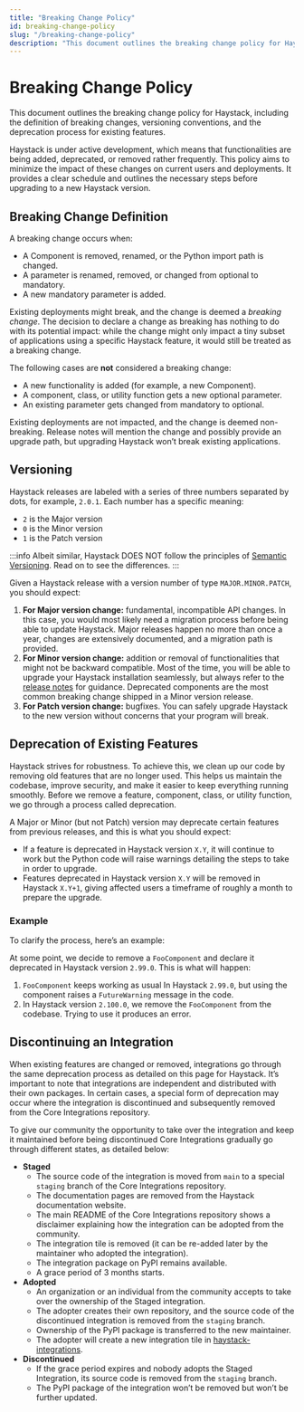 ```yaml
---
title: "Breaking Change Policy"
id: breaking-change-policy
slug: "/breaking-change-policy"
description: "This document outlines the breaking change policy for Haystack, including the definition of breaking changes, versioning conventions, and the deprecation process for existing features."
---
```


# Breaking Change Policy

This document outlines the breaking change policy for Haystack, including the definition of breaking changes, versioning conventions, and the deprecation process for existing features.

Haystack is under active development, which means that functionalities are being added, deprecated, or removed rather frequently. This policy aims to minimize the impact of these changes on current users and deployments. It provides a clear schedule and outlines the necessary steps before upgrading to a new Haystack version.

## Breaking Change Definition

A breaking change occurs when: 

- A Component is removed, renamed, or the Python import path is changed.
- A parameter is renamed, removed, or changed from optional to mandatory.
- A new mandatory parameter is added.

Existing deployments might break, and the change is deemed a _breaking change_. The decision to declare a change as breaking has nothing to do with its potential impact: while the change might only impact a tiny subset of applications using a specific Haystack feature, it would still be treated as a breaking change.

The following cases are **not** considered a breaking change:

- A new functionality is added (for example, a new Component).
- A component, class, or utility function gets a new optional parameter.
- An existing parameter gets changed from mandatory to optional.

Existing deployments are not impacted, and the change is deemed non-breaking. Release notes will mention the change and possibly provide an upgrade path, but upgrading Haystack won’t break existing applications.

## Versioning

Haystack releases are labeled with a series of three numbers separated by dots, for example, `2.0.1`. Each number has a specific meaning: 

- `2` is the Major version
- `0` is the Minor version
- `1` is the Patch version

:::info
Albeit similar, Haystack DOES NOT follow the principles of [Semantic Versioning](https://semver.org). Read on to see the differences.
:::

Given a Haystack release with a version number of type `MAJOR.MINOR.PATCH`, you should expect:

1. **For Major version change:** fundamental, incompatible API changes. In this case, you would most likely need a migration process before being able to update Haystack. Major releases happen no more than once a year, changes are extensively documented, and a migration path is provided.
2. **For Minor version change:** addition or removal of functionalities that might not be backward compatible. Most of the time, you will be able to upgrade your Haystack installation seamlessly, but always refer to the [release notes](https://github.com/deepset-ai/haystack/releases) for guidance. Deprecated components are the most common breaking change shipped in a Minor version release.
3. **For Patch version change:** bugfixes. You can safely upgrade Haystack to the new version without concerns that your program will break.

## Deprecation of Existing Features

Haystack strives for robustness. To achieve this, we clean up our code by removing old features that are no longer used. This helps us maintain the codebase, improve security, and make it easier to keep everything running smoothly. Before we remove a feature, component, class, or utility function, we go through a process called deprecation.

A Major or Minor (but not Patch) version may deprecate certain features from previous releases, and this is what you should expect:

- If a feature is deprecated in Haystack version `X.Y`, it will continue to work but the Python code will raise warnings detailing the steps to take in order to upgrade.
- Features deprecated in Haystack version `X.Y` will be removed in Haystack `X.Y+1`, giving affected users a timeframe of roughly a month to prepare the upgrade.

### Example

To clarify the process, here’s an example:

At some point, we decide to remove a `FooComponent` and declare it deprecated in Haystack version `2.99.0`. This is what will happen:

1. `FooComponent` keeps working as usual In Haystack `2.99.0`, but using the component raises a `FutureWarning` message in the code.
2. In Haystack version `2.100.0`, we remove the `FooComponent` from the codebase. Trying to use it produces an error.

## Discontinuing an Integration

When existing features are changed or removed, integrations go through the same deprecation process as detailed on this page for Haystack. It’s important to note that integrations are independent and distributed with their own packages. In certain cases, a special form of deprecation may occur where the integration is discontinued and subsequently removed from the Core Integrations repository.

To give our community the opportunity to take over the integration and keep it maintained before being discontinued Core Integrations gradually go through different states, as detailed below:

- **Staged**
  - The source code of the integration is moved from `main` to a special `staging` branch of the Core Integrations repository.
  - The documentation pages are removed from the Haystack documentation website.
  - The main README of the Core Integrations repository shows a disclaimer explaining how the integration can be adopted from the community.
  - The integration tile is removed (it can be re-added later by the maintainer who adopted the integration).
  - The integration package on PyPI remains available.
  - A grace period of 3 months starts.
- **Adopted**
  - An organization or an individual from the community accepts to take over the ownership of the Staged integration.
  - The adopter creates their own repository, and the source code of the discontinued integration is removed from the `staging` branch.
  - Ownership of the PyPI package is transferred to the new maintainer.
  - The adopter will create a new integration tile in [haystack-integrations](https://github.com/deepset-ai/haystack-integrations).
- **Discontinued**
  - If the grace period expires and nobody adopts the Staged Integration, its source code is removed from the `staging` branch.
  - The PyPI package of the integration won’t be removed but won’t be further updated.